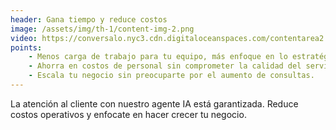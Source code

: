 ```yaml
---
header: Gana tiempo y reduce costos
image: /assets/img/th-1/content-img-2.png
video: https://conversalo.nyc3.cdn.digitaloceanspaces.com/contentarea2.mp4
points: 
    - Menos carga de trabajo para tu equipo, más enfoque en lo estratégico.
    - Ahorra en costos de personal sin comprometer la calidad del servicio.
    - Escala tu negocio sin preocuparte por el aumento de consultas.
---
```


La atención al cliente con nuestro agente IA está garantizada. Reduce costos operativos y enfocate en hacer crecer tu negocio.